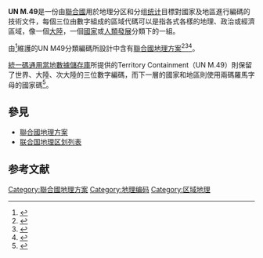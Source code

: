 {{Merge|联合国地理区划列表}}

'''UN M.49'''是一份由[[聯合國|聯合國]]用於地理分区和分组[[统计|统计]]目標對國家及地區進行編碼的技術文件，每個三位由數字組成的區域代碼可以是指各式各樣的地理、政治或經濟區域，像一個[[大陸|大陸]]，一個[[國家|國家]]或[[人類發展|人類發展]]分類下的一組。

由{{link-en|聯合國統計部門|United Nations Statistics Division}}<ref>{{Cite web |url=http://www.judicial.gov.tw/juds/relanet.htm#w2_2 |title=聯合國統計部門 |accessdate=2015-09-07 |archive-date=2016-03-05 |archive-url=https://web.archive.org/web/20160305021552/http://www.judicial.gov.tw/juds/relanet.htm#w2_2 |dead-url=no }}</ref>維護的UN M49分類編碼所設計中含有[[聯合國地理方案|聯合國地理方案]]<ref name="Nations2009">{{cite book|author=United Nations|title=World Statistics Pocketbook 2008|url=http://books.google.com/books?id=QwYwzmVhesoC&pg=PA232|year=2009|publisher=United Nations Publications|isbn=978-92-1-161524-1|pages=232|quote=region (geographical)}}</ref><ref name="Lele2012">{{cite book|author=Ajey Lele|title=Asian Space Race: Rhetoric or Reality?|url=http://books.google.com/books?id=chtAqyOp9OEC&pg=PA8|date=20 October 2012|publisher=Springer Science & Business Media|isbn=978-81-322-0733-7|pages=8–|quote=Te best option to identify the states from Asia could be use the United Nations (UN) geoscheme for Asia. As per this, Asia is subdivided to four broad categories: Wastern Asia, .. ...|access-date=2015-09-07|archive-date=2019-01-05|archive-url=https://web.archive.org/web/20190105205016/https://books.google.com/books?id=chtAqyOp9OEC&pg=PA8&hl=de|dead-url=no}}</ref><ref name="KellerCadotte2014">{{cite book|author1=Reuben P. Keller|author2=Marc W. Cadotte|author3=Glenn Sandiford|title=Invasive Species in a Globalized World: Ecological, Social, and Legal Perspectives on Policy|url=http://books.google.com/books?id=SLIyBQAAQBAJ&pg=PA128|date=24 November 2014|publisher=University of Chicago Press|isbn=978-0-226-16618-6|pages=128–|access-date=2015-09-07|archive-date=2018-12-24|archive-url=https://web.archive.org/web/20181224220319/https://books.google.com/books?id=SLIyBQAAQBAJ&pg=PA128&hl=en|dead-url=no}}</ref>。

[[統一碼|統一碼]][[通用當地數據儲存庫|通用當地數據儲存庫]]所提供的Territory Containment（UN M.49）則保留了世界、大陸、次大陸的三位數字編碼，而下一層的國家和地區則使用兩碼羅馬字母的國家碼<ref name="CLDR">{{Cite web |url=http://www.unicode.org/cldr/charts/latest/supplemental/territory_containment_un_m_49.html |title=Territory Containment（UN M.49） |accessdate=2015-09-07 |author=[[Unicode|Unicode]] |date=2013-10-31 |publisher=[[Unicode|Unicode]] |language=en |archive-date=2015-09-09 |archive-url=https://web.archive.org/web/20150909050123/http://www.unicode.org/cldr/charts/latest/supplemental/territory_containment_un_m_49.html |dead-url=no }}</ref>。

==參見==
* [[聯合國地理方案|聯合國地理方案]]
* [[联合国地理区划列表|联合国地理区划列表]]

== 参考文献 ==
{{reflist}}

{{Geocoding-systems}}

[[Category:聯合國地理方案|Category:聯合國地理方案]]
[[Category:地理编码|Category:地理编码]]
[[Category:区域地理|Category:区域地理]]